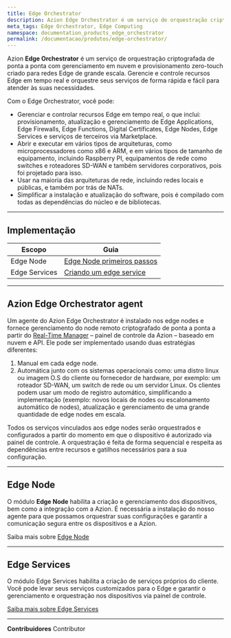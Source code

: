 ```yaml
---
title: Edge Orchestrator
description: Azion Edge Orchestrator é um serviço de orquestração criptografada de ponta a ponta com gerenciamento em nuvem e provisionamento zero-touch, criado para redes Edge de grande escala
meta_tags: Edge Orchestrator, Edge Computing
namespace: documentation_products_edge_orchestrator
permalink: /documentacao/produtos/edge-orchestrator/
---
```


Azion **Edge Orchestrator** é um serviço de orquestração criptografada de ponta a ponta com gerenciamento em nuvem e provisionamento zero-touch criado para redes Edge de grande escala. Gerencie e controle recursos Edge em tempo real e orquestre seus serviços de forma rápida e fácil para atender às suas necessidades.

Com o Edge Orchestrator, você pode:

- Gerenciar e controlar recursos Edge em tempo real, o que inclui: provisionamento, atualização e gerenciamento de Edge Applications, Edge Firewalls, Edge Functions, Digital Certificates, Edge Nodes, Edge Services e serviços de terceiros via Marketplace.
- Abrir e executar em vários tipos de arquiteturas, como microprocessadores como x86 e ARM, e em vários tipos de tamanho de equipamento, incluindo Raspberry PI, equipamentos de rede como switches e roteadores SD-WAN e também servidores corporativos, pois foi projetado para isso.
- Usar na maioria das arquiteturas de rede, incluindo redes locais e públicas, e também por trás de NATs.
- Simplificar a instalação e atualização do software, pois é compilado com todas as dependências do núcleo e de bibliotecas.

---

## Implementação

| Escopo | Guia |
| - | - | 
| Edge Node | [Edge Node primeiros passos](/pt-br/documentacao/produtos/guias/orchestrator/edge-node-primeiros-passos/) |
| Edge Services | [Criando um edge service](/pt-br/documentacao/produtos/guias/orchestrator/criando-edge-service/) |

---

## Azion Edge Orchestrator agent

Um agente do Azion Edge Orchestrator é instalado nos edge nodes e fornece gerenciamento do node remoto criptografado de ponta a ponta a partir do [Real-Time Manager](https://manager.azion.com/) – painel de controle da Azion – baseado em nuvem e API. Ele pode ser implementado usando duas estratégias diferentes:

1. Manual em cada edge node.
2. Automática junto com os sistemas operacionais como: uma distro linux ou imagem O.S do cliente ou fornecedor de hardware, por exemplo: um roteador SD-WAN, um switch de rede ou um servidor Linux. Os clientes podem usar um modo de registro automático, simplificando a implementação (exemplo: novos locais de nodes ou escalonamento automático de nodes), atualização e gerenciamento de uma grande quantidade de edge nodes em escala.

Todos os serviços vinculados aos edge nodes serão orquestrados e configurados a partir do momento em que o dispositivo é autorizado via painel de controle. A orquestração é feita de forma sequencial e respeita as dependências entre recursos e gatilhos necessários para a sua configuração.

---


## Edge Node

O módulo **Edge Node** habilita a criação e gerenciamento dos dispositivos, bem como a integração com a Azion. É necessária a instalação do nosso agente para que possamos orquestrar suas configurações e garantir a comunicação segura entre os dispositivos e a Azion.

Saiba mais sobre [Edge Node](/pt-br/documentacao/produtos/edge-orchestrator/edge-node/)

---

## Edge Services

O módulo Edge Services habilita a criação de serviços próprios do cliente. Você pode levar seus serviços customizados para o Edge e garantir o gerenciamento e orquestração nos dispositivos via painel de controle.

[Saiba mais sobre Edge Services](/pt-br/documentacao/produtos/edge-orchestrator/edge-services/)





---


**Contribuidores** <ContributorList>Contributor</ContributorList>
